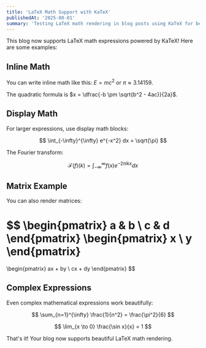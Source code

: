 ```yaml
---
title: 'LaTeX Math Support with KaTeX'
publishedAt: '2025-08-01'
summary: 'Testing LaTeX math rendering in blog posts using KaTeX for beautiful mathematical expressions.'
---
```


This blog now supports LaTeX math expressions powered by KaTeX! Here are some examples:

## Inline Math

You can write inline math like this: $E = mc^2$ or $\pi \approx 3.14159$.

The quadratic formula is $x = \dfrac{-b \pm \sqrt{b^2 - 4ac}}{2a}$.

## Display Math

For larger expressions, use display math blocks:

$$
\int_{-\infty}^{\infty} e^{-x^2} dx = \sqrt{\pi}
$$

The Fourier transform:

$$
\mathcal{F}(f)(k) = \int_{-\infty}^{\infty} f(x) e^{-2\pi i k x} dx
$$

## Matrix Example

You can also render matrices:

$$
\begin{pmatrix}
a & b \\
c & d
\end{pmatrix}
\begin{pmatrix}
x \\
y
\end{pmatrix}
=
\begin{pmatrix}
ax + by \\
cx + dy
\end{pmatrix}
$$

## Complex Expressions

Even complex mathematical expressions work beautifully:

$$
\sum_{n=1}^{\infty} \frac{1}{n^2} = \frac{\pi^2}{6}
$$

$$
\lim_{x \to 0} \frac{\sin x}{x} = 1
$$

That's it! Your blog now supports beautiful LaTeX math rendering. 